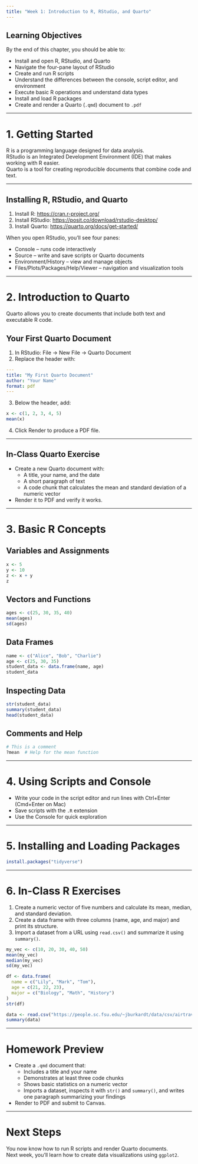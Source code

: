 ```yaml
---
title: "Week 1: Introduction to R, RStudio, and Quarto"
---
```


## Learning Objectives

By the end of this chapter, you should be able to:

-   Install and open R, RStudio, and Quarto
-   Navigate the four-pane layout of RStudio
-   Create and run R scripts
-   Understand the differences between the console, script editor, and environment
-   Execute basic R operations and understand data types
-   Install and load R packages
-   Create and render a Quarto (`.qmd`) document to `.pdf`

------------------------------------------------------------------------

# 1. Getting Started

R is a programming language designed for data analysis.\
RStudio is an Integrated Development Environment (IDE) that makes working with R easier.\
Quarto is a tool for creating reproducible documents that combine code and text.

------------------------------------------------------------------------

## Installing R, RStudio, and Quarto

1.  Install R: <https://cran.r-project.org/>
2.  Install RStudio: <https://posit.co/download/rstudio-desktop/>
3.  Install Quarto: <https://quarto.org/docs/get-started/>

When you open RStudio, you’ll see four panes:

-   Console – runs code interactively
-   Source – write and save scripts or Quarto documents
-   Environment/History – view and manage objects
-   Files/Plots/Packages/Help/Viewer – navigation and visualization tools

------------------------------------------------------------------------

# 2. Introduction to Quarto

Quarto allows you to create documents that include both text and executable R code.

## Your First Quarto Document

1.  In RStudio: File → New File → Quarto Document
2.  Replace the header with:

``` yaml
---
title: "My First Quarto Document"
author: "Your Name"
format: pdf
---
```

3.  Below the header, add:

```r
x <- c(1, 2, 3, 4, 5)
mean(x)
```

4.  Click Render to produce a PDF file.

------------------------------------------------------------------------

## In-Class Quarto Exercise

-   Create a new Quarto document with:
    -   A title, your name, and the date
    -   A short paragraph of text
    -   A code chunk that calculates the mean and standard deviation of a numeric vector
-   Render it to PDF and verify it works.

------------------------------------------------------------------------

# 3. Basic R Concepts

## Variables and Assignments

```r
x <- 5
y <- 10
z <- x + y
z
```

## Vectors and Functions

```r
ages <- c(25, 30, 35, 40)
mean(ages)
sd(ages)
```

## Data Frames

```r
name <- c("Alice", "Bob", "Charlie")
age <- c(25, 30, 35)
student_data <- data.frame(name, age)
student_data
```

## Inspecting Data

```r
str(student_data)
summary(student_data)
head(student_data)
```

## Comments and Help

```r
# This is a comment
?mean  # Help for the mean function
```

------------------------------------------------------------------------

# 4. Using Scripts and Console

-   Write your code in the script editor and run lines with Ctrl+Enter (Cmd+Enter on Mac)
-   Save scripts with the `.R` extension
-   Use the Console for quick exploration

------------------------------------------------------------------------

# 5. Installing and Loading Packages

```r
install.packages("tidyverse")
```

------------------------------------------------------------------------

# 6. In-Class R Exercises

1.  Create a numeric vector of five numbers and calculate its mean, median, and standard deviation.
2.  Create a data frame with three columns (name, age, and major) and print its structure.
3.  Import a dataset from a URL using `read.csv()` and summarize it using `summary()`.

```r
my_vec <- c(10, 20, 30, 40, 50)
mean(my_vec)
median(my_vec)
sd(my_vec)

df <- data.frame(
  name = c("Lily", "Mark", "Tom"),
  age = c(21, 22, 23),
  major = c("Biology", "Math", "History")
)
str(df)

data <- read.csv("https://people.sc.fsu.edu/~jburkardt/data/csv/airtravel.csv")
summary(data)
```

------------------------------------------------------------------------

# Homework Preview

-   Create a `.qmd` document that:
    -   Includes a title and your name
    -   Demonstrates at least three code chunks
    -   Shows basic statistics on a numeric vector
    -   Imports a dataset, inspects it with `str()` and `summary()`, and writes one paragraph summarizing your findings
-   Render to PDF and submit to Canvas.

------------------------------------------------------------------------

# Next Steps

You now know how to run R scripts and render Quarto documents.\
Next week, you’ll learn how to create data visualizations using `ggplot2`.

